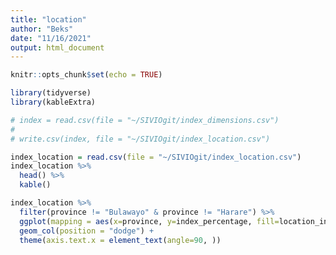 ```yaml
---
title: "location"
author: "Beks"
date: "11/16/2021"
output: html_document
---
```


```r
knitr::opts_chunk$set(echo = TRUE)

library(tidyverse)
library(kableExtra)
```

```r
# index = read.csv(file = "~/SIVIOgit/index_dimensions.csv")
# 
# write.csv(index, file = "~/SIVIOgit/index_location.csv")
```

```r
index_location = read.csv(file = "~/SIVIOgit/index_location.csv")
index_location %>%
  head() %>%
  kable()
```

```r
index_location %>%
  filter(province != "Bulawayo" & province != "Harare") %>%
  ggplot(mapping = aes(x=province, y=index_percentage, fill=location_inclusion)) +
  geom_col(position = "dodge") +
  theme(axis.text.x = element_text(angle=90, ))
```
